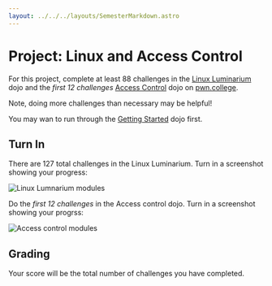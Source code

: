 ```yaml
---
layout: ../../../layouts/SemesterMarkdown.astro
---
```



# Project: Linux and Access Control

For this project, complete at least 88 challenges in the
[Linux Luminarium](https://pwn.college/linux-luminarium/) dojo and the _first 12
challenges_
[Access Control](https://pwn.college/intro-to-cybersecurity/access-control/)
dojo on [pwn.college](https://pwn.college/).

Note, doing more challenges than necessary may be helpful!

You may wan to run through the [Getting Started](https://pwn.college/welcome/)
dojo first.

## Turn In

There are 127 total challenges in the Linux Luminarium. Turn in a screenshot
showing your progress:

<Image alt="Linux Lumnarium modules" src={linux_dojo} />

Do the _first 12 challenges_ in the Access control dojo. Turn in a screenshot
showing your progrss:

<Image alt="Access control modules" src={access_control_dojo} />

## Grading

Your score will be the total number of challenges you have completed.
